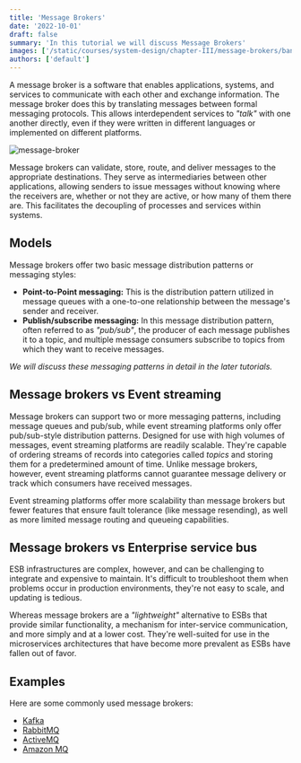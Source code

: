 ```yaml
---
title: 'Message Brokers'
date: '2022-10-01'
draft: false
summary: 'In this tutorial we will discuss Message Brokers'
images: ['/static/courses/system-design/chapter-III/message-brokers/banner.png']
authors: ['default']
---
```


A message broker is a software that enables applications, systems, and services to communicate with each other and exchange information. The message broker does this by translating messages between formal messaging protocols. This allows interdependent services to _"talk"_ with one another directly, even if they were written in different languages or implemented on different platforms.

![message-broker](/static/courses/system-design/chapter-III/message-brokers/message-broker.png)

Message brokers can validate, store, route, and deliver messages to the appropriate destinations. They serve as intermediaries between other applications, allowing senders to issue messages without knowing where the receivers are, whether or not they are active, or how many of them there are. This facilitates the decoupling of processes and services within systems.

## Models

Message brokers offer two basic message distribution patterns or messaging styles:

- **Point-to-Point messaging:** This is the distribution pattern utilized in message queues with a one-to-one relationship between the message's sender and receiver.
- **Publish/subscribe messaging:** In this message distribution pattern, often referred to as _"pub/sub"_, the producer of each message publishes it to a topic, and multiple message consumers subscribe to topics from which they want to receive messages.

_We will discuss these messaging patterns in detail in the later tutorials._

## Message brokers vs Event streaming

Message brokers can support two or more messaging patterns, including message queues and pub/sub, while event streaming platforms only offer pub/sub-style distribution patterns. Designed for use with high volumes of messages, event streaming platforms are readily scalable. They're capable of ordering streams of records into categories called _topics_ and storing them for a predetermined amount of time. Unlike message brokers, however, event streaming platforms cannot guarantee message delivery or track which consumers have received messages.

Event streaming platforms offer more scalability than message brokers but fewer features that ensure fault tolerance (like message resending), as well as more limited message routing and queueing capabilities.

## Message brokers vs Enterprise service bus

ESB infrastructures are complex, however, and can be challenging to integrate and expensive to maintain. It's difficult to troubleshoot them when problems occur in production environments, they're not easy to scale, and updating is tedious.

Whereas message brokers are a _"lightweight"_ alternative to ESBs that provide similar functionality, a mechanism for inter-service communication, and more simply and at a lower cost. They're well-suited for use in the microservices architectures that have become more prevalent as ESBs have fallen out of favor.

## Examples

Here are some commonly used message brokers:

- [Kafka](https://kafka.apache.org/)
- [RabbitMQ](https://www.rabbitmq.com/)
- [ActiveMQ](https://activemq.apache.org/)
- [Amazon MQ](https://aws.amazon.com/amazon-mq/)
